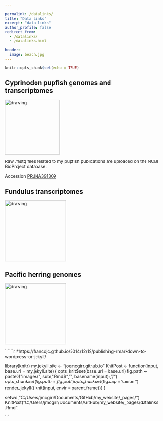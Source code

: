 ```yaml
---

permalink: /datalinks/
title: "Data Links"
excerpt: "data links"
author_profile: false
redirect_from: 
  - /datalinks/
  - /datalinks.html

header:
  image: beach.jpg
---
```


```r
knitr::opts_chunk$set(echo = TRUE)
```

## Cyprinodon pupfish genomes and transcriptomes 
<img src="https://github.com/joemcgirr/joemcgirr.github.io/blob/master/images/marco-01.png?raw=true" alt="drawing" width="180"/>

Raw .fastq files related to my pupfish publications are uploaded on the NCBI BioProject database. 

Accession [PRJNA391309](https://www.ncbi.nlm.nih.gov/bioproject/391309)


## Fundulus transcriptomes
<img src="https://github.com/joemcgirr/joemcgirr.github.io/blob/master/images/grandis-01.png?raw=true" alt="drawing" width="200"/>


## Pacific herring genomes
<img src="https://github.com/joemcgirr/joemcgirr.github.io/blob/master/images/herring-01.png?raw=true" alt="drawing" width="200"/>






``````r
#https://francojc.github.io/2014/12/19/publishing-rmarkdown-to-wordpress-or-jekyll/

library(knitr)
my.jekyll.site <- "joemcgirr.github.io"
KnitPost <- function(input, base.url = my.jekyll.site) {
  opts_knit$set(base.url = base.url)
  fig.path <- paste0("images/", sub(".Rmd$", "", basename(input)), "/")
  opts_chunk$set(fig.path = fig.path)
  opts_chunk$set(fig.cap = "center")
  render_jekyll()
  knit(input, envir = parent.frame())
}

setwd("C:/Users/jmcgirr/Documents/GitHub/my_website/_pages/")
KnitPost("C:/Users/jmcgirr/Documents/GitHub/my_website/_pages/datalinks.Rmd")

```